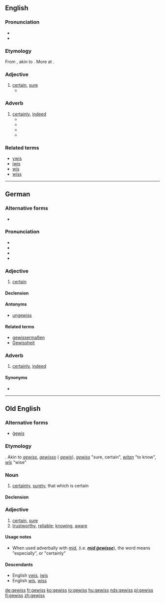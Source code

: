 ==English==
{{rfv|lang=en}}
===Pronunciation===
* {{IPA|/ɡəˈvɪs/|lang=en}}
* {{enPR|/gə 'vĭs/}}

===Etymology===
From {{etyl|de}} {{term|gewiss||certainly, sure|lang=de}}, akin to {{etyl|ang|-}} {{term|gewiss|ġewiss|certain, sure|lang=ang}}. More at {{l|en|wis}}.

===Adjective===
{{en-adj|-}}

# [[certain]], [[sure]]
#* {{quote-book
|year=1953
|year_published=
|edition=
|editor=
|author=Upton Sinclair
|title=Return of Lanny Budd
|chapter=Best Draw My Sword, V
|url=
|genre=Fiction
|publisher=Viking Press
|isbn=9789997531759
|page=303
|passage=" … Lanny! You are '''gewiss'''?" / "I know all about it. He has been pretending to agree with Bess, but he does not agree with her."
}}

===Adverb===
{{en-adv}}

# [[certainly]], [[indeed]]
#* {{quote-book
|year=1900
|year_published='''2007'''
|edition=Reprint
|editor=
|author=Rupert Hughes
|title=Contemporary American Composers Being a Study of the Music of This Country, Its Present Condit
|chapter=Chapter IV, The Colonists
|url=http://www.gutenberg.org/files/23800/23800-h/23800-h.htm
|genre=Music History
|publisher=Project Gutenberg
|isbn=
|page=380
|passage=This provoked from that conservative of conservatives, the music copyist, a patronizing annotation, "Quinten!" to which Gleason added "'''Gewiss!'''"
}}
#* {{quote-book
 |year=1906
 |edition=
 |editor=
 |author=Margaret Potter
 |title=The Genius
 |chapter=Death Joy
 |url=http://books.google.com/books?id=m_8_AAAAYAAJ&pg=PA79
 |genre=Fiction
 |publisher=Harper & Brothers Publishers
 |isbn=
 |page=79
 |passage="There is—no other way? She—she has got to submit to the knife?" /"'''Gewiss'''! Nor can we promise—recovery—even so. Without it—two weeks—a month, perhaps!" he shrugged, helplessly. 
}}
#* {{quote-book
|year=1947
|year_published=
|edition=
|editor=
|author=Mark Schorer
|title=The State of Mind
|chapter=
|url=
|genre=Fiction
|publisher=Houghten Mifflen
|isbn=
|page=187
|passage='… Are you certain you had them?' my wife asked. '''Gewiss''', '''gewiss''',' he said impatiently.
}}
#* {{quote-book
|year=1951
|year_published=
|edition=
|editor=
|author=F. van Wyck Mason
|title=Proud New Flags
|chapter=
|url=
|genre=Fiction
|publisher=J.P. Lippincott
|isbn=
|page=
|passage=Was this the neat, clean creature Mr. Brunton had admired? At once horrified and relieved, she set down the pan. '''Gewiss'''.
}}

===Related terms===
* [[ywis#English|ywis]]
* [[iwis#English|iwis]]
* [[wis#English|wis]]
* [[wiss#English|wiss]]

----

==German==

===Alternative forms===
* {{l|de|gewiß}} {{qualifier|obsolete}}

===Pronunciation===
* {{IPA|[ɡəˈvɪs]|lang=de}}
* {{audio|DE-gewiss.ogg|audio}}
* {{audio|BY-gewiss.ogg|Audio (Bavarian)}}
* {{rhymes|ɪs|lang=de}}

===Adjective===
{{de-adj|comparative=gewisser|superlative=gewissesten}}

# [[certain]]

====Declension====
{{de-decl-adj|gewiss|gewisser|gewissest}}

====Antonyms====
* [[ungewiss]]

====Related terms====
* [[gewissermaßen]]
* [[Gewissheit]]

===Adverb===
{{de-adv}}

# [[certainly]], [[indeed]]

====Synonyms====
* {{l|de|sicherlich}}

----

==Old English==

===Alternative forms===
* [[gewis|ġewis]]

===Etymology===
{{proto|Germanic|gawissaz|certain|lang=}}. Akin to {{etyl|osx|-}} ''[[gewiss#Old Saxon|gewiss]]'', {{etyl|odt|-}} ''[[gewisso#Old Dutch|gewisso]]'' ({{etyl|nl|-}} ''[[gewis#Dutch|gewis]]''), {{etyl|de|-}} ''[[gewiss#German|gewiss]]'' "sure, certain", {{etyl|ang|-}} ''[[witan#Old English|witan]]'' "to know", {{etyl|ang|-}} ''[[wis#Old English|wīs]]'' "wise"

===Noun===
{{ang-noun|head=ġewiss|g=n}}

# [[certainty]], [[surety]], that which is certain

====Declension====
{{ang-decl-noun-a-n|gewiss|alt1=ġewiss}}

===Adjective===
{{head|ang|adjective|head=ġewiss}}

# [[certain]], [[sure]]
# [[trustworthy]], [[reliable]]; [[knowing]], [[aware]]

====Usage notes====
* When used adverbally with [[mid#Old English|mid]], (i.e. '''''[[mid gewisse#Old English|mid ġewisse]]'''''), the word means "especially", or "certainly"

====Descendants====
* English [[ywis#English|ywis]], [[iwis#English|iwis]]
* English [[wis#English|wis]], [[wiss#English|wiss]]

[[de:gewiss]]
[[fr:gewiss]]
[[ko:gewiss]]
[[io:gewiss]]
[[hu:gewiss]]
[[nds:gewiss]]
[[pl:gewiss]]
[[fi:gewiss]]
[[zh:gewiss]]